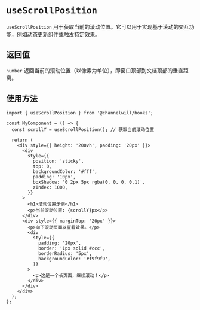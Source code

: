 <Meta title="DOM Hooks/useScrollPosition" />

# `useScrollPosition`

`useScrollPosition` 用于获取当前的滚动位置。它可以用于实现基于滚动的交互功能，例如动态更新组件或触发特定效果。

## 返回值
`number` 返回当前的滚动位置（以像素为单位），即窗口顶部到文档顶部的垂直距离。

## 使用方法

```tsx
import { useScrollPosition } from '@channelwill/hooks';

const MyComponent = () => {
  const scrollY = useScrollPosition(); // 获取当前滚动位置

  return (
    <div style={{ height: '200vh', padding: '20px' }}>
      <div
        style={{
          position: 'sticky',
          top: 0,
          backgroundColor: '#fff',
          padding: '10px',
          boxShadow: '0 2px 5px rgba(0, 0, 0, 0.1)',
          zIndex: 1000,
        }}
      >
        <h1>滚动位置示例</h1>
        <p>当前滚动位置: {scrollY}px</p>
      </div>
      <div style={{ marginTop: '20px' }}>
        <p>向下滚动页面以查看效果。</p>
        <div
          style={{
            padding: '20px',
            border: '1px solid #ccc',
            borderRadius: '5px',
            backgroundColor: '#f9f9f9',
          }}
        >
          <p>这是一个长页面，继续滚动！</p>
        </div>
      </div>
    </div>
  );
};
```
